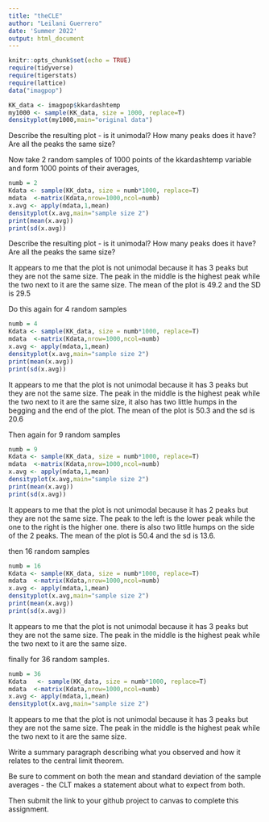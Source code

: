 ```yaml
---
title: "theCLE"
author: "Leilani Guerrero"
date: 'Summer 2022'
output: html_document
---
```

```r
knitr::opts_chunk$set(echo = TRUE)
require(tidyverse)
require(tigerstats)
require(lattice)
data("imagpop")
```

```r
KK_data <- imagpop$kkardashtemp
my1000 <- sample(KK_data, size = 1000, replace=T)
densityplot(my1000,main="original data")

```

Describe the resulting plot -  is it unimodal?  How many peaks does it have?  Are all the peaks the same size? 

Now take 2 random samples of 1000 points of the kkardashtemp variable and form 1000 points of their averages,

```r
numb = 2
Kdata <- sample(KK_data, size = numb*1000, replace=T)
mdata  <-matrix(Kdata,nrow=1000,ncol=numb)
x.avg <- apply(mdata,1,mean)
densityplot(x.avg,main="sample size 2")
print(mean(x.avg))
print(sd(x.avg))
```

 
Describe the resulting plot -  is it unimodal?  How many peaks does it have?  Are all the peaks the same size? 

 It appears to me that the plot is not unimodal because it has 3 peaks but they are not the same size. The peak in the middle is the highest peak while the two next to it are the same size. The mean of the plot is 49.2 and the SD is 29.5

Do this again for 4 random samples
```r
numb = 4
Kdata <- sample(KK_data, size = numb*1000, replace=T)
mdata  <-matrix(Kdata,nrow=1000,ncol=numb)
x.avg <- apply(mdata,1,mean)
densityplot(x.avg,main="sample size 2")
print(mean(x.avg))
print(sd(x.avg))
```

It appears to me that the plot is not unimodal because it has 3 peaks but they are not the same size. The peak in the middle is the highest peak while the two next to it are the same size, it also has two little humps in the begging and the end of the plot. The mean of the plot is 50.3 and the sd is 20.6

Then again for 9 random samples
```r
numb = 9
Kdata <- sample(KK_data, size = numb*1000, replace=T)
mdata  <-matrix(Kdata,nrow=1000,ncol=numb)
x.avg <- apply(mdata,1,mean)
densityplot(x.avg,main="sample size 2")
print(mean(x.avg))
print(sd(x.avg))
```

It appears to me that the plot is not unimodal because it has 2 peaks but they are not the same size. The peak to the left is the lower peak while the one to the right is the higher one. there is also two little humps on the side of the 2 peaks. The mean of the plot is 50.4 and the sd is 13.6.

then 16 random samples
```r
numb = 16
Kdata <- sample(KK_data, size = numb*1000, replace=T)
mdata  <-matrix(Kdata,nrow=1000,ncol=numb)
x.avg <- apply(mdata,1,mean)
densityplot(x.avg,main="sample size 2")
print(mean(x.avg))
print(sd(x.avg))
```

It appears to me that the plot is not unimodal because it has 3 peaks but they are not the same size. The peak in the middle is the highest peak while the two next to it are the same size. 

finally for 36 random samples.
```r
numb = 36
Kdata   <- sample(KK_data, size = numb*1000, replace=T)
mdata  <-matrix(Kdata,nrow=1000,ncol=numb)
x.avg <- apply(mdata,1,mean)
densityplot(x.avg,main="sample size 2")
```

It appears to me that the plot is not unimodal because it has 3 peaks but they are not the same size. The peak in the middle is the highest peak while the two next to it are the same size. 

Write a summary paragraph describing what you observed and how it relates to the central limit theorem.

Be sure to comment on both the mean and standard deviation of the sample averages - the CLT makes a statement about what to expect from both.

 

Then submit the link to your github project  to canvas to complete this assignment.